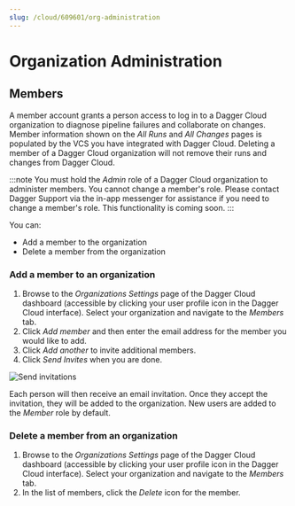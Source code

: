 ```yaml
---
slug: /cloud/609601/org-administration
---
```


# Organization Administration

## Members

A member account grants a person access to log in to a Dagger Cloud organization to diagnose pipeline failures and collaborate on changes. Member information shown on the *All Runs* and *All Changes* pages is populated by the VCS you have integrated with Dagger Cloud. Deleting a member of a Dagger Cloud organization will not remove their runs and changes from Dagger Cloud.

:::note
You must hold the *Admin* role of a Dagger Cloud organization to administer members. You cannot change a member's role. Please contact Dagger Support via the in-app messenger for assistance if you need to change a member's role. This functionality is coming soon.
:::

You can:

* Add a member to the organization
* Delete a member from the organization

### Add a member to an organization

1. Browse to the *Organizations Settings* page of the Dagger Cloud dashboard (accessible by clicking your user profile icon in the Dagger Cloud interface). Select your organization and navigate to the *Members* tab.
1. Click *Add member* and then enter the email address for the member you would like to add.
1. Click *Add another* to invite additional members.
1. Click *Send Invites* when you are done.

![Send invitations](/img/current_docs/cloud/reference/org-administration/invite-members.png)

Each person will then receive an email invitation. Once they accept the invitation, they will be added to the organization. New users are added to the *Member* role by default.

### Delete a member from an organization

1. Browse to the *Organizations Settings* page of the Dagger Cloud dashboard (accessible by clicking your user profile icon in the Dagger Cloud interface). Select your organization and navigate to the *Members* tab.
1. In the list of members, click the *Delete* icon for the member.
